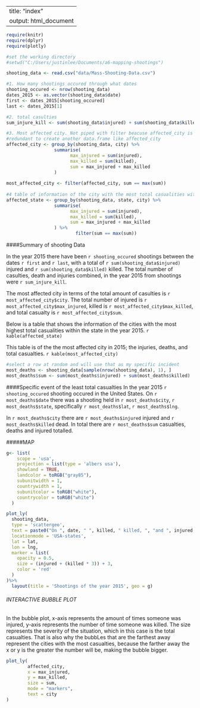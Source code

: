 ---
title: "index"
output: html_document
--
```{r, echo=FALSE}
require(knitr)
require(dplyr)
require(plotly)

#set the working directory
#setwd("C:/Users/justinlee/Documents/a6-mapping-shootings")

shooting_data <- read.csv("data/Mass-Shooting-Data.csv")

#1. How many shootings occured through what dates
shooting_occured <- nrow(shooting_data)
dates_2015 <- as.vector(shooting_data$date)
first <- dates_2015[shooting_occured]
last <- dates_2015[1]

#2. total casulties 
sum_injure_kill <- sum(shooting_data$injured) + sum(shooting_data$killed)

#3. Most affected city. Not piped with filter beacuse affected_city is used for the graph and less
#redundant to create another data.frame like affected_city
affected_city <- group_by(shooting_data, city) %>%
                  summarise(
                        max_injured = sum(injured),
                        max_killed = sum(killed),
                        sum = max_injured + max_killed
                  )
                  
most_affected_city <- filter(affected_city, sum == max(sum))
        
#4 table of information of the city with the most total casualities within the state
affected_state <- group_by(shooting_data, state, city) %>%
                  summarise(
                        max_injured = sum(injured),
                        max_killed = sum(killed),
                        sum = max_injured + max_killed
                  ) %>%
                          filter(sum == max(sum))

```

####Summary of shooting Data

In the year 2015 there have been `r shooting_occured` shootings between the dates `r first` and `r last`, with a total of `r sum(shooting_data$injured)` injured and `r sum(shooting_data$killed)` killed. The total number of casulties, death and injuries combined, in the year 2015 from shootings were `r sum_injure_kill`.

The most affected city in terms of the total amount of casulties is `r most_affected_city$city`. The total number of injured is `r most_affected_city$max_injured`, killed is `r most_affected_city$max_killed`, and total casualty is `r most_affected_city$sum`.

Below is a table that shows the information of the cities with the most highest total casualities within the state in the year 2015.
`r kable(affected_state)`

This table is of the the most affected city in 2015; the injuries, deaths, and total casualties.
`r kable(most_affected_city)`

```{r, echo=FALSE}
#select a row at random and will use that as my specific incident
most_deaths <- shooting_data[sample(nrow(shooting_data), 1), ] 
most_deaths$sum <- sum(most_deaths$injured) + sum(most_deaths$killed)


```

####Specific event of the least total casualties
In the year 2015 `r shooting_occured` shooting occured in the United States. On `r most_deaths$date` there was a shooting held in `r most_deaths$city`, `r most_deaths$state`, specifically `r most_deaths$lat`, `r most_deaths$lng`. 

In `r most_deaths$city` there are `r most_deaths$injured` injured and `r most_deaths$killed` dead. In total there are `r most_deaths$sum` casualties, deaths and injured totalled. 

#####MAP
```{r, echo=FALSE}
g<- list(
    scope = 'usa',
    projection = list(type = 'albers usa'),
    showland = TRUE,
    landcolor = toRGB("gray85"),
    subunitwidth = 1,
    countrywidth = 1,
    subunitcolor = toRGB("white"),
    countrycolor = toRGB("white")
  )

plot_ly(
  shooting_data,
  type = 'scattergeo',
  text = paste0("On ", date, " ", killed, " killed, ", "and ", injured, " injured, ", "in ", city, ", ", state),
  locationmode = 'USA-states',
  lat = lat,
  lon = lng,
  marker = list(
    opacity = 0.5,
    size = (injured + (killed * 3)) + 3,
    color = 'red'
  )
)%>% 
  layout(title = 'Shootings of the year 2015', geo = g)
```

###### INTERACTIVE BUBBLE PLOT
In the bubble plot, x-axis represents the amount of times someone was injured, y-axis represents the number of time someone was killed. The size represents the severity of the situation, which in this case is the total casualties. That is also why the bubbLes that are the farthest away represent the cities with the most casualties, because the farther away the x or y is the greater the number will be, making the bubble bigger. 

```{r, echo=FALSE}
plot_ly(
        affected_city,
        x = max_injured,
        y = max_killed,
        size = sum,
        mode = "markers",
        text = city
)


















```
